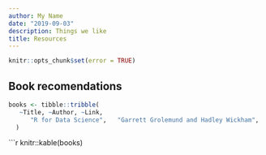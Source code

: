 ```yaml
---
author: My Name
date: "2019-09-03"
description: Things we like
title: Resources
---
```

<!--- the below sets the page to render even if it encounters an error
--->
```r
knitr::opts_chunk$set(error = TRUE)
```

## Book recomendations
```r
books <- tibble::tribble(
   ~Title, ~Author, ~Link,
      "R for Data Science",   "Garrett Grolemund and Hadley Wickham",   "https://r4ds.had.co.nz/"
  )
```

```r
knitr::kable(books)
 